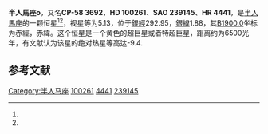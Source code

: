 {{Starbox begin
| name = 半人馬座ο
}}
{{Starbox observe
| epoch = [[J2000.0|J2000.0]]
| constell = [[半人馬座|半人馬座]]<ref name=SIMBAD>{{cite web
 | url=http://simbad.u-strasbg.fr/simbad/sim-id?Ident=HR+4441
 | title=Pulsating variable Star
 | publisher=Centre de Données astronomiques de Strasbourg
 | work=SIMBAD
 | accessdate=2012-07-13
 | archive-date=2016-01-28
 | archive-url=https://web.archive.org/web/20160128190911/http://simbad.u-strasbg.fr/simbad/sim-id?Ident=HR+4441
 | dead-url=no
 }}</ref><ref name=DATA>{{cite web
 | url=http://vizier.u-strasbg.fr/viz-bin/VizieR-5?-out.add=.&-source=5050&-corr=PK=HR&-out.max=9999&HR=4441
 | title=VizieR Detailed Page
 | accessdate=2012-07-13
 | archive-date=2016-03-04
 | archive-url=https://web.archive.org/web/20160304202356/http://vizier.u-strasbg.fr/viz-bin/VizieR-5?-out.add=.&-source=5050&-corr=PK=HR&-out.max=9999&HR=4441
 | dead-url=no
 }}</ref>
| 星官 = 
| ra = {{RA|11|31|46.1}}<ref name=SIMBAD /><ref name=DATA />
| dec = {{DEC|-59|26|32}}<ref name=SIMBAD /><ref name=DATA />
| appmag_v = 5.13<ref name=SIMBAD /><ref name=DATA />
}}
{{Starbox character
| class = G30-Ia<ref name=SIMBAD /><ref name=DATA />
| b-v = 1.08<ref name=SIMBAD /><ref name=DATA />
| u-b = 0.78<ref name=SIMBAD /><ref name=DATA />
| r-i = 0.66<ref name=SIMBAD /><ref name=DATA />
| variable = 
}}
{{Starbox astrometry
| radial_v = 0.78
| prop_mo_ra = -20
| parallax = 0.46
| p_error = 
}}
{{Starbox catalog
| names =CP-58 3692，[[SAO星表|SAO]] 239145，[[HD星表|HD]] 100261，[[HR星表|HR]] 4441}}
{{Starbox reference |Simbad=HR+4441}}
{{Starbox end}}

'''半人馬座ο'''，又名'''CP-58 3692'''，'''HD 100261'''、'''SAO 239145'''、'''HR 4441'''，是[[半人馬座|半人馬座]]的一颗恒星<ref name=SIMBAD /><ref name=DATA />，视星等为5.13，位于[[銀道座標系|銀經]]292.95，[[銀道座標系|銀緯]]1.88，其[[B1900.0|B1900.0]]坐标为赤經{{RA|11|27|8.6}}，赤緯{{DEC|-58|1.88|25}}。这个恒星是一个黄色的超巨星或者特超巨星，距离约为6500光年，有文献认为该星的绝对热星等高达-9.4.

== 参考文献 ==
{{reflist}}

{{star-stub}}

{{半人馬座恒星}}
[[Category:半人马座|Category:半人马座]]
[[Category:HD和HDE天體|100261]]
[[Category:HR天體|4441]]
[[Category:SAO天體|239145]]